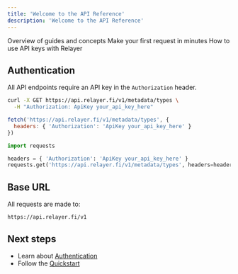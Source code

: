 ```yaml
---
title: 'Welcome to the API Reference'
description: 'Welcome to the API Reference'
---
```


<Cards>
  <Card
    title="Documentation Home"
    icon="home"
    href="/documentation/index"
  >
    Overview of guides and concepts
  </Card>
  <Card
    title="Quickstart"
    icon="zap"
    href="/documentation/quickstart"
  >
    Make your first request in minutes
  </Card>
  <Card
    title="Authentication"
    icon="lock"
    href="/documentation/authentication"
  >
    How to use API keys with Relayer
  </Card>
</Cards>

## Authentication

All API endpoints require an API key in the `Authorization` header.

<CodeGroup>

```bash curl
curl -X GET https://api.relayer.fi/v1/metadata/types \
  -H "Authorization: ApiKey your_api_key_here"
```

```javascript
fetch('https://api.relayer.fi/v1/metadata/types', {
  headers: { 'Authorization': 'ApiKey your_api_key_here' }
})
```

```python
import requests

headers = { 'Authorization': 'ApiKey your_api_key_here' }
requests.get('https://api.relayer.fi/v1/metadata/types', headers=headers)
```

</CodeGroup>

## Base URL

All requests are made to:

```
https://api.relayer.fi/v1
```

## Next steps

- Learn about [Authentication](/documentation/authentication)
- Follow the [Quickstart](/documentation/quickstart)
